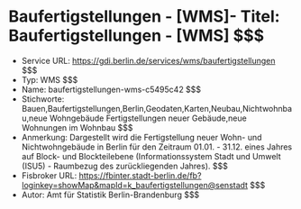 # Baufertigstellungen - [WMS]- Titel: Baufertigstellungen - [WMS] $$$
- Service URL: https://gdi.berlin.de/services/wms/baufertigstellungen $$$
- Typ: WMS $$$
- Name: baufertigstellungen-wms-c5495c42 $$$
- Stichworte: Bauen,Baufertigstellungen,Berlin,Geodaten,Karten,Neubau,Nichtwohnbau,neue Wohngebäude Fertigstellungen neuer Gebäude,neue Wohnungen im Wohnbau $$$
- Anmerkung: Dargestellt wird die Fertigstellung neuer Wohn- und Nichtwohngebäude in Berlin für den Zeitraum 01.01. - 31.12. eines Jahres auf Block- und Blockteilebene (Informationssystem Stadt und Umwelt (ISU5) - Raumbezug des zurückliegenden Jahres). $$$
- Fisbroker URL: https://fbinter.stadt-berlin.de/fb?loginkey=showMap&mapId=k_baufertigstellungen@senstadt $$$
- Autor: Amt für Statistik Berlin-Brandenburg $$$
